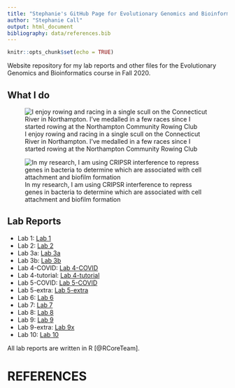 ```yaml
---
title: "Stephanie's GitHub Page for Evolutionary Genomics and Bioinformatics"
author: "Stephanie Call"
output: html_document
bibliography: data/references.bib
---
```


```r
knitr::opts_chunk$set(echo = TRUE)
```

Website repository for my lab reports and other files for the Evolutionary Genomics and Bioinformatics course in Fall 2020.

## What I do

![I enjoy rowing and racing in a single scull on the Connecticut River in Northampton. I've medalled in a few races since I started rowing at the Northampton Community Rowing Club](images/Rowing.JPG)
 
![In my research, I am using CRIPSR interference to repress genes in bacteria to determine which are associated with cell attachment and biofilm formation](images/dCas9Binding.png)


## Lab Reports
* Lab 1: [Lab 1](Lab1_SNC.html)
* Lab 2: [Lab 2](Lab2_SNC.html)
* Lab 3a: [Lab 3a](Lab3a_SNC.html)
* Lab 3b: [Lab 3b](Lab3b_SNC.html)
* Lab 4-COVID: [Lab 4-COVID](Lab4_COVID_SNC.html)
* Lab 4-tutorial: [Lab 4-tutorial](Lab4_ggplot_tutorial_SNC.html)
* Lab 5-COVID: [Lab 5-COVID](Lab5_COVID_SNC.html)
* Lab 5-extra: [Lab 5-extra](Lab5_extra_SNC.html)
* Lab 6: [Lab 6](Lab6_SNC.html)
* Lab 7: [Lab 7](Lab7_SNC.html)
* Lab 8: [Lab 8](Lab8_SNC.html)
* Lab 9: [Lab 9](Lab9_SNC.html)
* Lab 9-extra: [Lab 9x](Lab9x_SNC.html)
* Lab 10: [Lab 10](Lab10_SNC.html)

All lab reports are written in R [@RCoreTeam].

# REFERENCES